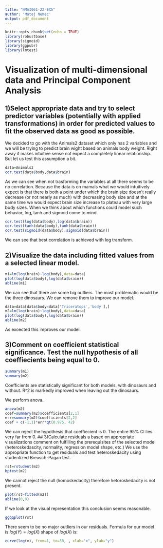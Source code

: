---
title: "NMAI061-22-EX5"
author: 'Matej Nemec'
output: pdf_document
---

```{r setup, include=FALSE}
knitr::opts_chunk$set(echo = TRUE)
library(robustbase)
library(sigmoid)
library(ggpubr)
library(lmtest)
```
# Visualization of multi-dimensional data and Principal Component Analysis

## 1)Select appropriate data and try to select predictor variables (potentially with applied transformations) in order for predicted values to fit the observed data as good as possible.
We decided to go with the Animals2 dataset which only has 2 variables and we will be trying to predict brain wight based on animals body weight. 
Right away it makes intuitive sense not expect a completely linear relationship. But let us test this assumption a bit. 
```{r load}
data=Animals2
cor.test(data$body,data$brain)
```
As we can see when not trasforming the variables at all there seems to be no correlation. Because the data is on mamals what we would intuitively expect is that there is both a point under which the brain size doesn't really decrease (or not nearly as much) with decreasing body size and at the same time we would expect brain size increase to plateau with very large body sizes. 
When we think about which functions could model such behavior, log, tanh and sigmoid come to mind.
```{r corr}
cor.test(log(data$body),log(data$brain))
cor.test(tanh(data$body),tanh(data$brain))
cor.test(sigmoid(data$body),sigmoid(data$brain))

```
We can see that best correlation is achieved with log transform.

## 2)Visualize the data including fitted values from a selected linear model.
```{r model1}
m1=lm(log(brain)~log(body),data=data)
plot(log(data$body),log(data$brain))
abline(m1)
```
We can see that there are some big outliers. The most problematic would be the three dinosaurs. We can remove them to improve our model. 
```{r model2}
data=data[data$body<data['Triceratops','body'],]
m2=lm(log(brain)~log(body),data=data)
plot(log(data$body),log(data$brain))
abline(m2)
```
As exoected this improves our model.

## 3)Comment on coefficient statistical significance. Test the null hypothesis of all coeffiecients being equal to 0.
```{r modelsum}
summary(m1)
summary(m2)

```
Coefficients are statistically significant for both models, with dinosaurs and without. R^2 is markedly improved when leaving out the dinosaurs.


We perform anova.
```{r res}
anova(m2)
coef=summary(m2)$coefficients[2,1] 
err=summary(m2)$coefficients[2,2] 
coef + c(-1,1)*err*qt(0.975, 42)
```
We can reject the hypothesis that coeffiecient is 0. The entire 95% CI lies very far from 0.
## 3)Calculate residuals a based on appropriate visualizations comment on fulfilling the prerequisites of the selected model (heteroskedascity, normality, regression model shape, etc.)
We use the appropriate function to get residuals and test heteroskedacity using studentized Breusch-Pagan test.
```{r hetero}
rst=rstudent(m2)
bptest(m2)
```
We cannot reject the null (homoskedacity) therefore hetoroskedacity is not present.
```{r heteroplot}
plot(rst~fitted(m2))
abline(0,0)
```
If we look at the visual representation this conclusion seems reasonable.

```{r normplot}
ggqqplot(rst)
```
There seem to be no major outliers in our residuals. 
Formula for our model is $log(Y)=log(X)$ shape of $log(X)$ is:
```{r shape}
curve(log(x), from=1, to=50, , xlab="x", ylab="y")
```